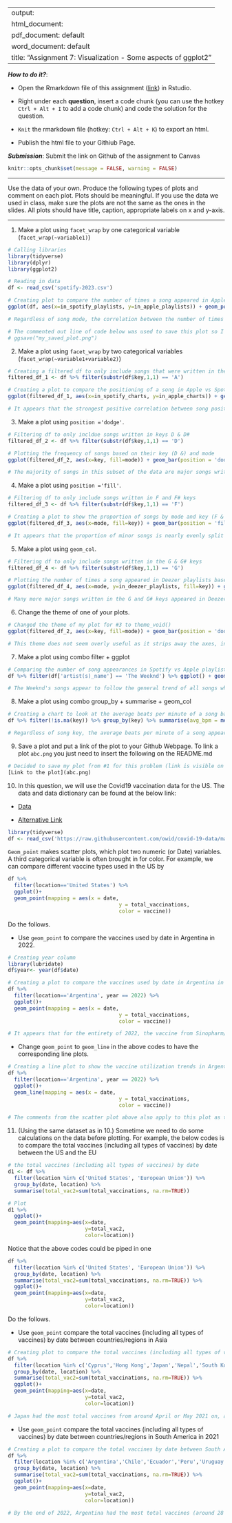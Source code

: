 
---
output: 
  html_document:
  pdf_document: default
  word_document: default
title: "Assignment 7: Visualization - Some aspects of ggplot2"
---

***How to do it?***: 

- Open the Rmarkdown file of this assignment ([link](assignment7.Rmd)) in Rstudio. 

- Right under each **question**, insert  a code chunk (you can use the hotkey `Ctrl + Alt + I` to add a code chunk) and code the solution for the question. 

- `Knit` the rmarkdown file (hotkey: `Ctrl + Alt + K`) to export an html.  

-  Publish the html file to your Githiub Page. 

***Submission***: Submit the link on Github of the assignment to Canvas

```r
knitr::opts_chunk$set(message = FALSE, warning = FALSE)
```

-------

Use the data of your own.  Produce the following types of plots and comment on each plot. Plots should be meaningful. If you use the data we used in class, make sure the plots are not the same as the ones in the slides. All plots should have title, caption, appropriate labels on x and y-axis. 

-------

1. Make a plot using `facet_wrap` by one categorical variable (`facet_wrap(~variable1)`)
```r
# Calling libraries
library(tidyverse)
library(dplyr)
library(ggplot2)

# Reading in data
df <- read_csv('spotify-2023.csv')

# Creating plot to compare the number of times a song appeared in Apple playlists and Spotify playlists across song mode
ggplot(df, aes(x=in_spotify_playlists, y=in_apple_playlists)) + geom_point(color='Green') + facet_wrap(~mode, ncol=3) + theme_dark() + ggtitle("Comparison of Number of Times a Song Appeared in Apple vs Spotify Playlists\nAcross Song Mode (Major vs Minor)") + labs(caption = "Based on 2023 Spotify Data") + theme(plot.caption = element_text(hjust=1)) 

# Regardless of song mode, the correlation between the number of times a song appears on Apple and Spotify playlists appears similar (both relatively positive). However this correlation appears to be slightly stronger for Major songs.

# The commented out line of code below was used to save this plot so I could place it on my Github site
# ggsave("my_saved_plot.png")
```

2. Make a plot using `facet_wrap` by two categorical variables (`facet_wrap(~variable1+variable2)`)
```r
# Creating a filtered df to only include songs that were written in the keys A or A#
filtered_df_1 <- df %>% filter(substr(df$key,1,1) == 'A')

# Creating a plot to compare the positioning of a song in Apple vs Spotify charts based on the song mode and key
ggplot(filtered_df_1, aes(x=in_spotify_charts, y=in_apple_charts)) + geom_point(color='Green') + facet_wrap(~key+mode) + theme_dark() + ggtitle("Comparison of Positioning of a Song in Apple vs Spotify Charts\nby Song Mode (Major vs Minor) and Key (A vs A#)") + labs(caption = "Based on 2023 Spotify Data") + theme(plot.caption = element_text(hjust=1))

# It appears that the strongest positive correlation between song positioning in Apple and Spotify charts occurs with minor songs that were written in the A key. The weakest correlation appears to occur with minor songs written in the A# key.
```

3. Make a plot using `position ='dodge'`.
```r
# Filtering df to only incldue songs written in keys D & D#
filtered_df_2 <- df %>% filter(substr(df$key,1,1) == 'D')

# Plotting the frequency of songs based on their key (D &) and mode
ggplot(filtered_df_2, aes(x=key, fill=mode)) + geom_bar(position = 'dodge', na.rm = TRUE, color='Black') + theme_dark() + ggtitle("Frequency of Spotify Songs by Key (D vs D#) and Mode (Major vs Minor)") + labs(caption = "Based on 2023 Spotify Data") + theme(plot.caption = element_text(hjust=1))

# The majority of songs in this subset of the data are major songs written in the D key. Interestingly, even though there are many more major songs written in the D key, there are actually more minor songs than major written in the D# key.
```

4. Make a plot using `position ='fill'`. 
```r
# Filtering df to only include songs written in F and F# keys
filtered_df_3 <- df %>% filter(substr(df$key,1,1) == 'F')

# Creating a plot to show the proportion of songs by mode and key (F & F#)
ggplot(filtered_df_3, aes(x=mode, fill=key)) + geom_bar(position = 'fill', na.rm = TRUE, color='Black') + theme_dark() + ggtitle("Proportion of Spotify Songs by Mode (Major & Minor) and Key (F & F#)") + labs(caption = "Based on 2023 Spotify Data") + theme(plot.caption = element_text(hjust=1)) + labs(y='Proportion')

# It appears that the proportion of minor songs is nearly evenly split between being written in the F & F# keys, while there is a less even split for major songs (with around 60% of these songs being written in the F key and only around 40% written in F#).
```

5. Make a plot using `geom_col`.
```r
# Filtering df to only include songs written in the G & G# keys
filtered_df_4 <- df %>% filter(substr(df$key,1,1) == 'G')

# Plotting the number of times a song appeared in Deezer playlists based on their mode and key (G or G#)
ggplot(filtered_df_4, aes(x=mode, y=in_deezer_playlists, fill=key)) + geom_col(na.rm = TRUE, position = 'dodge') + theme_light() + ggtitle("Number of Times Spotify Songs Appear in Deezer Playlists by Mode (Major & Minor)\nand Key (G & G#)") + labs(caption = "Based on 2023 Spotify Data") + theme(plot.caption = element_text(hjust=1))

# Many more major songs written in the G and G# keys appeared in Deezer playlists in comparison to the minor songs written in G and G#. Interestingly as well, songs written in the G key were in more Deezer playlists for major songs, while more minor songs written in the G# key were found in Deezer playlists.
```

6. Change the theme of one of your plots. 
```r
# Changed the theme of my plot for #3 to theme_void()
ggplot(filtered_df_2, aes(x=key, fill=mode)) + geom_bar(position = 'dodge', na.rm = TRUE, color='Black') + theme_void() + ggtitle("Frequency of Spotify Songs by Key (D vs D#) and Mode (Major vs Minor)") + labs(caption = "Based on 2023 Spotify Data") + theme(plot.caption = element_text(hjust=1))

# This theme does not seem overly useful as it strips away the axes, intervals, and grid lines :)
```

7. Make a plot using combo filter + ggplot
```r
# Comparing the number of song appearances in Spotify vs Apple playlists for The Weeknd
df %>% filter(df['artist(s)_name'] == 'The Weeknd') %>% ggplot() + geom_point(mapping = aes(x=in_apple_playlists, y=in_spotify_playlists), color = 'Green') + ggtitle("Comparison of Song Appearances in Spotify vs Apple Playlists for The Weeknd") + theme_dark()

# The Weeknd's songs appear to follow the general trend of all songs when comparing appearances in Spotify and Apple playlists, as it as they display a positve correlation (the more times a song appears in Apple playlists, the more times they appear in Spotify playlists). 
```

8. Make a plot using combo group_by + summarise + geom_col
```r
# Creating a chart to look at the average beats per minute of a song based on the key in which the song was written
df %>% filter(!is.na(key)) %>% group_by(key) %>% summarise(avg_bpm = mean(bpm)) %>% ggplot() + geom_col(mapping = aes(x = key, y = avg_bpm), fill = 'Green', color = 'Black') + theme_dark() + ggtitle("Average Beats per Minute of Spotify Songs Based on their Key")

# Regardless of song key, the average beats per minute of a song appears to remain similar (around 120-125 bpm). Songs written in the A key appear to have the highest average bpm, with around 130 bpm.
```

9. Save a plot and put a link of the plot to your Github Webpage.  To link a plot `abc.png` you just need to insert the following on the README.md

```r
# Decided to save my plot from #1 for this problem (link is visible on main Github site underneath the link for this assignment)
[Link to the plot](abc.png)
```

10. In this question, we will use  the Covid19 vaccination data for the US. The data and data dictionary can be found at the below link:

- [Data](https://raw.githubusercontent.com/owid/covid-19-data/master/public/data/vaccinations/vaccinations-by-manufacturer.csv)

- [Alternative Link](https://bryantstats.github.io/math421/data/vaccinations-by-manufacturer.csv)

```r
library(tidyverse)
df <- read_csv('https://raw.githubusercontent.com/owid/covid-19-data/master/public/data/vaccinations/vaccinations-by-manufacturer.csv')
```



`Geom_point` makes scatter plots, which plot two numeric (or Date) variables. A third categorical variable is often brought in for color. For example, we can compare different vaccine types used in the US by

```r
df %>% 
  filter(location=='United States') %>% 
  ggplot()+
  geom_point(mapping = aes(x = date, 
                                    y = total_vaccinations, 
                                    color = vaccine))
```

Do the follows. 

  - Use `geom_point` to compare the vaccines used by date in Argentina in 2022. 
```r
# Creating year column
library(lubridate)
df$year<- year(df$date)

# Creating a plot to compare the vaccines used by date in Argentina in 2022
df %>% 
  filter(location=='Argentina', year == 2022) %>% 
  ggplot()+
  geom_point(mapping = aes(x = date, 
                                    y = total_vaccinations, 
                                    color = vaccine))

# It appears that for the entirety of 2022, the vaccine from Sinopharm/Beijing was the most common vaccine being used in Argentina, while the least utilized was the CanSino vaccine. Throughout 2022, the Moderna vaccine saw the biggest uptake as at the start of the year there were around 4 million Moderna vaccines used, while by the end of the year there were around 16 million used.
```
  
  - Change `geom_point` to `geom_line` in the above codes to have the corresponding line plots. 
```r
# Creating a line plot to show the vaccine utilization trends in Argentina in 2022
df %>% 
  filter(location=='Argentina', year == 2022) %>% 
  ggplot()+
  geom_line(mapping = aes(x = date, 
                                    y = total_vaccinations, 
                                    color = vaccine))

# The comments from the scatter plot above also apply to this plot as they visualize the same trend, with the only difference being that this plot is a line plot while the plot above was a scatter plot.
```

11. (Using the same dataset as in 10.) Sometime we need to do some calculations on the data before plotting. For example, the below codes is to compare the total vaccines (including all types of vaccines) by date between the US and the EU

```r
# the total vaccines (including all types of vaccines) by date
d1 <- df %>% 
  filter(location %in% c('United States', 'European Union')) %>% 
  group_by(date, location) %>% 
  summarise(total_vac2=sum(total_vaccinations, na.rm=TRUE))

# Plot
d1 %>% 
  ggplot()+
  geom_point(mapping=aes(x=date, 
                         y=total_vac2, 
                         color=location))
```

Notice that the above codes could be piped in one 

```r
df %>% 
  filter(location %in% c('United States', 'European Union')) %>% 
  group_by(date, location) %>% 
  summarise(total_vac2=sum(total_vaccinations, na.rm=TRUE)) %>% 
  ggplot()+
  geom_point(mapping=aes(x=date, 
                         y=total_vac2, 
                         color=location))
```


Do the follows. 

- Use `geom_point` compare the total vaccines (including all types of vaccines) by date between countries/regions in Asia
```r
# Creating plot to compare the total vaccines (including all types of vaccines) by date between the countries/regions in Asia [specifically, Cyprus, Hong Kong, Japan, Nepal, and South Korea]
df %>% 
  filter(location %in% c('Cyprus','Hong Kong','Japan','Nepal','South Korea')) %>% 
  group_by(date, location) %>% 
  summarise(total_vac2=sum(total_vaccinations, na.rm=TRUE)) %>% 
  ggplot()+
  geom_point(mapping=aes(x=date, 
                         y=total_vac2, 
                         color=location))

# Japan had the most total vaccines from around April or May 2021 on, also seeing the most rapid increases in vaccines over this time period. It appears that there was potentially inconsistent reporting from South Korea starting from around February 2022 as the total vaccines in South Korea appears to fluctuate between 90 million, 70 million, and just over 50 million from February 2022 on. Similar issues with reporting can be seen from Nepal as there appears to be a gap in reporting from around March 2021 to February 2022. Although Hong Kong and Cyprus had consistent reporting, their total number of vaccines appear to be much lower over this timeframe.
```

- Use `geom_point` compare the total vaccines (including all types of vaccines) by date between countries/regions in South America in 2021
```r
# Creating a plot to compare the total vaccines by date between South American countries in 2021 (specifically Argentina, Chile, Ecuador, Peru, and Uruguay)
df %>% 
  filter(location %in% c('Argentina','Chile','Ecuador','Peru','Uruguay'), year == 2021) %>% 
  group_by(date, location) %>% 
  summarise(total_vac2=sum(total_vaccinations, na.rm=TRUE)) %>% 
  ggplot()+
  geom_point(mapping=aes(x=date, 
                         y=total_vac2, 
                         color=location))

# By the end of 2022, Argentina had the most total vaccines (around 28 million more than Peru [the next closest country]). This was not always the case however, as halfway through Q1 of 2022, the total number of vaccines in Chile began to increase (meaning that Chile had the most total vaccines out of these countries at that time). Ecuador did not see an increase similar to Chile's until early Q3 in 2022, while Uruguay never saw a dramatic increase in total vaccines during 2022.
```

